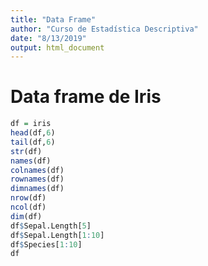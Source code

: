 ```yaml
---
title: "Data Frame"
author: "Curso de Estadística Descriptiva"
date: "8/13/2019"
output: html_document
---
```


# Data frame de Iris

```r
df = iris
head(df,6)
tail(df,6)
str(df)
names(df)
colnames(df)
rownames(df)
dimnames(df)
nrow(df)
ncol(df)
dim(df)
df$Sepal.Length[5]
df$Sepal.Length[1:10]
df$Species[1:10]
df

```

